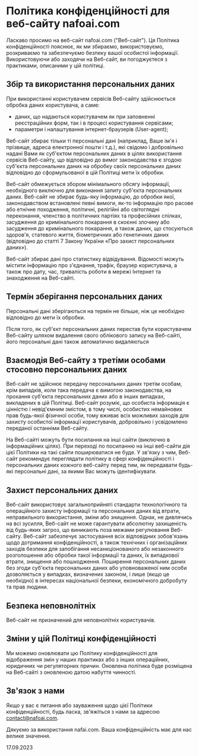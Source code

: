 # Політика конфіденційності для веб-сайту nafoai.com

Ласкаво просимо на веб-сайт nafoai.com ("Веб-сайт"). Ця Політика конфіденційності пояснює, як ми збираємо, використовуємо, розкриваємо та забезпечуємо безпеку вашої особистої інформації. Використовуючи або заходячи на Веб-сайт, ви погоджуєтеся з практиками, описаними у цій політиці.

## Збір та використання персональних даних

При використанні користувачем сервісів Веб-сайту здійснюється обробка даних користувача, а саме:

- даних, що надаються користувачем як при заповненні реєстраційних форм, так і в процесі користування сервісами;
- параметри і налаштування інтернет-браузерів (User-agent);

Веб-сайт збирає тільки ті персональні дані (наприклад, Ваше ім'я і прізвище, адреса електронної пошти і т.д.), які свідомо і добровільно надані Вами як суб'єктом персональних даних в цілях використання сервісів Веб-сайту, що відповідно до вимог законодавства є згодою суб'єкта персональних даних на обробку своїх персональних даних відповідно до сформульованої в цій Політиці мети їх обробки.

Веб-сайт обмежується збором мінімального обсягу інформації, необхідного виключно для виконання запиту суб'єкта персональних даних.
Веб-сайт не збирає будь-яку інформацію, до обробки якої, законодавством встановлені певні вимоги, як-то інформацію про расове або етнічне походження, політичні, релігійні або світоглядні переконання, членство в політичних партіях та професійних спілках, засудження до кримінального покарання в скоєнні злочину або засудження до кримінального покарання, а також даних, що стосуються здоров'я, статевого життя, біометричних або генетичних даних (відповідно до статті 7 Закону України «Про захист персональних даних»).

Веб-сайт збирає дані про статистику відвідування. Відомості можуть містити інформацію про з'єднання, трафік, браузер користувача, а також про дату, час, тривалість роботи в мережі Інтернет та знаходження на Веб-сайті.

## Термін зберігання персональних даних

Персональні дані зберігаються на термін не більше, ніж це необхідно відповідно до мети їх обробки.

Після того, як суб'єкт персональних даних перестав бути користувачем Веб-сайту шляхом видалення свого облікового запису на Веб-сайті, його персональні дані також автоматично видаляються

## Взаємодія Веб-сайту з третіми особами стосовно персональних даних

Веб-сайт не здійснює передачу персональних даних третім особам, крім випадків, коли така передача є вимогою законодавства, на прохання суб'єкта персональних даних або в інших випадках, викладених в цій Політиці. Веб-сайт розуміє, що особиста інформація є цінністю і невід'ємним змістом, в тому числі, особистих немайнових прав будь-якої фізичної особи, тому вживає всіх можливих заходів для захисту особистої інформації користувачів, добровільно і усвідомлено переданої останніми Веб-сайту.

На Веб-сайті можуть бути посилання на інші сайти (виключно в інформаційних цілях). При переході по посиланню на інші веб-сайти дія цієї Політики на такі сайти поширюватися не буде. У зв'язку з чим, Веб-сайт рекомендує переглядати політику в сфері конфіденційності і персональних даних кожного веб-сайту перед тим, як передавати будь-які персональні дані, за якими Вас можуть ідентифікувати.

## Захист персональних даних

Веб-сайт використовує загальноприйняті стандарти технологічного та операційного захисту інформації та персональних даних від втрати, неправильного використання, зміни або знищення. Однак, не дивлячись на всі зусилля, Веб-сайт не може гарантувати абсолютну захищеність від будь-яких загроз, що виникають поза межами регулювання Веб-сайту.
Веб-сайт забезпечує застосування всіх відповідних зобов'язань щодо дотримання конфіденційності, а також технічних і організаційних заходів безпеки для запобігання несанкціонованого або незаконного розголошення або обробки такої інформації та даних, їх випадкової втрати, знищення або пошкодження.
Поширення персональних даних без згоди суб'єкта персональних даних або уповноваженої ним особи дозволяється у випадках, визначених законом, і лише (якщо це необхідно) в інтересах національної безпеки, економічного добробуту та прав людини.

## Безпека неповнолітніх

Веб-сайт не призначений для неповнолітніх користувачів.

## Зміни у цій Політиці конфіденційності

Ми можемо оновлювати цю Політику конфіденційності для відображення змін у наших практиках або з інших операційних, юридичних чи регуляторних причин. Оновлена політика буде розміщена на Веб-сайті з оновленою датою набуття чинності.

## Зв'язок з нами

Якщо у вас є питання або зауваження щодо цієї Політики конфіденційності, будь ласка, зв'яжіться з нами за адресою [contact@nafoai.com](mailto:contact@nafoai.com).

Дякуємо за використання nafai.com. Ваша конфіденційність має для нас велике значення.

17.09.2023
